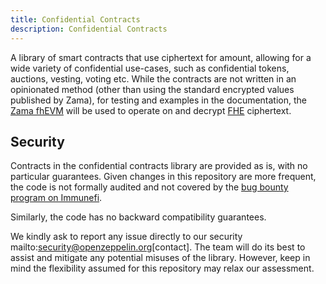 ```yaml
---
title: Confidential Contracts
description: Confidential Contracts
---
```


A library of smart contracts that use ciphertext for amount, allowing for a wide variety of confidential use-cases, such as confidential tokens, auctions, vesting, voting etc. While the contracts are not written in an opinionated method (other than using the standard encrypted values published by Zama), for testing and examples in the documentation, the [Zama fhEVM](https://github.com/zama-ai/fhevm-solidity) will be used to operate on and decrypt [FHE](https://www.zama.ai/introduction-to-homomorphic-encryption) ciphertext.

## Security

Contracts in the confidential contracts library are provided as is, with no particular guarantees. Given changes in this repository are more frequent, the code is not formally audited and not covered by the [bug bounty program on Immunefi](https://www.immunefi.com/bounty/openzeppelin).

Similarly, the code has no backward compatibility guarantees.

We kindly ask to report any issue directly to our security mailto:security@openzeppelin.org[contact]. The team will do its best to assist and mitigate any potential misuses of the library. However, keep in mind the flexibility assumed for this repository may relax our assessment.
